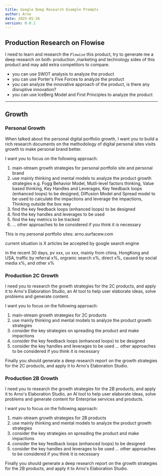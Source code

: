 ```yaml
---
title: Google Deep Research Example Prompts
author: Arno
date: 2025-05-26
version: 0.0.1
---
```


## Production Research on Flowise

I need to learn and research the `Flowise` this product, try to generate me a deep research on both: production ,marketing and technology sides of this product and may add extra competitors to compare.

* you can use SWOT analysis to analyze the product
* you can use Porter's Five Forces to analyze the product
* you can analyze the innovative approach of the product, is there any disruptive innovation?
* you can use IceBerg Model and First Principles to analyze the product

---

## Growth

### Personal Growth

When talked about the personal digital portfolio growth, I want you to build a rich research documents on the methodology of digital personal sites visits growth to make personal brand better.

I want you to focus on the following approach:

1. main-stream growth strategies for personal portfolio site and personal brand
2. use mainly thinking and mental models to analyze the product growth strategies e.g. Fogg Behavior Model, Mutli-level factors thinking, Value based thinking, Key Handles and Leverages, Key feedback loops (enhanced loops) to be designed, Diffusion Model and Spread model to be used to calculate the impactions and leverage the impactions, Thinking outside the box way
3. find the key feedback loops (enhanced loops) to be designed
4. find the key handles and leverages to be used
5. find the key metrics to be tracked
6. ... other approaches to be considered if you think it is necessary

This is my personal portfolio sites: arno.surfacew.com

current situation is X articles be accepted by google search engine

in the recent 30 days, pv xxx, uv xxx, mainly from china, HongKong and USA, traffic by referral x%, orgranic search x%, direct x%, caused by social media x%, and other x%

### Production 2C Growth

I need you to research the growth strategies for the 2C products, and apply it to Arno's Elaboration Studio, an AI tool to help user elaborate ideas, solve problems and generate content.

I want you to focus on the following approach:

1. main-stream growth strategies for 2C products
2. use mainly thinking and mental models to analyze the product growth strategies
3. consider the key strategies on spreading the product and make impactions
4. consider the key feedback loops (enhanced loops) to be designed
5. consider the key handles and leverages to be used
... other approaches to be considered if you think it is necessary

Finally you should generate a deep research report on the growth strategies for the 2C products, and apply it to Arno's Elaboration Studio.

### Production 2B Growth

I need you to research the growth strategies for the 2B products, and apply it to Arno's Elaboration Studio, an AI tool to help user elaborate ideas, solve problems and generate content for Enterprise services and products.

I want you to focus on the following approach:

1. main-stream growth strategies for 2B products
2. use mainly thinking and mental models to analyze the product growth strategies
3. consider the key strategies on spreading the product and make impactions
4. consider the key feedback loops (enhanced loops) to be designed
5. consider the key handles and leverages to be used
... other approaches to be considered if you think it is necessary

Finally you should generate a deep research report on the growth strategies for the 2B products, and apply it to Arno's Elaboration Studio.

